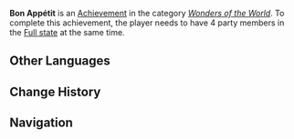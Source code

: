 {{Achievement Infobox
|title        = 
|id           = 82040
|order id     = 2040
|category     = Wonders of the World
|description  = Have 4 party members in the [[Food#Full State|Full state]] at the same time.
|requirements = 
|primogems    = 10
|tracking     = 
|hidden       = 1
|topic        = 
|type         = Exploration
}}
'''Bon Appétit''' is an [[Achievement]] in the category ''[[Wonders of the World]]''. To complete this achievement, the player needs to have 4 party members in the [[Food#Full State|Full state]] at the same time.
<!--
==Trivia==

==Video Guides==
{{EVT
|video1   = 
|caption1 = 
}}
-->
==Other Languages==
{{Other Languages
|en      = Bon Appétit
|zhs     = 向无敌大胃王致敬
|zhs_rm  = Xiàng Wúdí Dàwèiwáng Zhìjìng
|zht     = 向無敵大胃王致敬
|zht_rm  = Xiàng Wúdí Dàwèiwáng Zhìjìng
|zh_tl   = 
|ja      = 無敵大食いに敬意を払う
|ja_rm   = Muteki Oogui ni Kei'i wo Harau
|ja_tl   = Paying Respect to the Unbeatable Big Eater
|ko      = 무적의 대식가에게 경의를
|ko_rm   = Mujeoge Daesikkaege Gyeong'uireul
|ko_tl   = Paying Respect to the Invincible Glutton
|es      = Buen provecho
|es_tl   = Bon Appétit
|fr      = Bon appétit|ru      = Приятного аппетита
|ru_tl   = 
|th      = กระเพาะที่ถมไม่เต็ม
|th_rm   = 
|th_tl   = 
|vi      = Tỏ lòng thành kính với vua ăn nhiều
|vi_tl   = 
|de      = Ein Lob an den Bauch
|de_tl   = A Compliment to the Stomach
|id      = Bon Appétit
|pt      = Bom Apetite
|pt_tl   = 
}}

==Change History==
{{Change History|1.0}}
<!--
==References==
{{Reflist}}
-->
==Navigation==
{{Achievement Navbox|Wonders of the World|Exploration}}